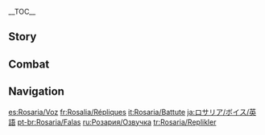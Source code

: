 {{CharacterTabs}}
{{LanguageTabs}}
__TOC__
==Story==
{{VO/Story
|character           = Rosaria

|vo_01_01_title      = Hello
|vo_01_01_file       = VO_{language}{character} Hello.ogg
|vo_01_01_tx         = Listen disciple, if you've got a problem you can't handle, then I'm the one for the job. But if you're looking for prayer, you'd better find some other Sister {{sic}}<br>...Huh? You're not a disciple?

|vo_02_01_title      = Chat: Boredom
|vo_02_01_file       = VO_{language}{character} Chat - Boredom.ogg
|vo_02_01_tx         = Don't we have a job to do?
|vo_02_02_title      = Chat: Overtime
|vo_02_02_file       = VO_{language}{character} Chat - Overtime.ogg
|vo_02_02_tx         = Everything is negotiable, except overtime.
|vo_02_03_title      = Chat: Life in Mondstadt
|vo_02_03_file       = VO_{language}{character} Chat - Life in Mondstadt.ogg
|vo_02_03_tx         = Work hard and live each day to the fullest. That is what life in [[Mondstadt]] is all about, isn't it?

<!-- Weather -->
|vo_03_01_title      = When It Rains
|vo_03_01_file       = VO_{language}{character} When It Rains.ogg
|vo_03_01_tx         = This will slow things down.
|vo_03_02_title      = When Thunder Strikes
|vo_03_02_file       = VO_{language}{character} When Thunder Strikes.ogg
|vo_03_02_tx         = ...What a nuisance.
|vo_03_03_title      = When It Snows
|vo_03_03_file       = VO_{language}{character} When It Snows.ogg
|vo_03_03_tx         = We should keep moving, but watch your step in the snow.
|vo_03_04_title      = When the Wind Is Blowing
|vo_03_04_file       = VO_{language}{character} When the Wind Is Blowing.ogg
|vo_03_04_tx         = Blessings from the [[Anemo Archon]] Barsibato? Wait... no, it's Bartobas...?
|vo_03_04_mention    = Barbatos

|vo_04_01_title      = Good Morning
|vo_04_01_file       = VO_{language}{character} Good Morning.ogg
|vo_04_01_tx         = *yawn* Good morning... I've missed morning mass, haven't I? Ugh, it starts too early anyway.
|vo_04_02_title      = Good Afternoon
|vo_04_02_file       = VO_{language}{character} Good Afternoon.ogg
|vo_04_02_tx         = I'd say I sleep even better in the afternoon sun. You should try it sometime.
|vo_04_03_title      = Good Evening
|vo_04_03_file       = VO_{language}{character} Good Evening.ogg
|vo_04_03_tx         = Good evening. Don't expect to see me at prayer tonight... And don't ask why.
|vo_04_04_title      = Good Night
|vo_04_04_file       = VO_{language}{character} Good Night.ogg
|vo_04_04_tx         = Go ahead, take a break. I'll handle things here.

|vo_05_01_title      = About {name}: Sister
|vo_05_01_file       = VO_{language}{character} About {character} - Sister.ogg
|vo_05_01_tx         = Me? I'm just another ordinary person. Church, work... I just do what I have to do.
|vo_05_02_title      = About {name}: Troubles
|vo_05_02_file       = VO_{language}{character} About {character} - Troubles.ogg
|vo_05_02_tx         = Each of the Sisters is worse than the next. If it's not about prayer, then it's about choir or some other thing I'm supposed to participate in... I'm trying to stay out of sight, so don't you dare tell them you saw me here.

|vo_06_01_title      = About Us: Beliefs
|vo_06_01_file       = VO_{language}{character} About Us - Beliefs.ogg
|vo_06_01_tx         = Perhaps a god has the power to protect everyone if they would choose to do so, but that would never happen. Otherwise, people's suffering couldn't ever be taken seriously.
|vo_06_02_title      = About Us: Prayer
|vo_06_02_friendship = 6
|vo_06_02_file       = VO_{language}{character} About Us - Prayer.ogg
|vo_06_02_tx         = Pray. Not for the gods, nor the betterment of others... but for yourself.
|vo_06_03_title      = About Us: Battle
|vo_06_03_friendship = 6
|vo_06_03_file       = VO_{language}{character} About Us - Battle.ogg
|vo_06_03_tx         = Don't overdo it. Let me take care of the dirty work.

|vo_07_01_title      = About the [[Vision]]
|vo_07_01_friendship = 4
|vo_07_01_file       = VO_{language}{character} About the Vision.ogg
|vo_07_01_tx         = A Vision... Could be proof of strength, or a medal for having survived... who knows? There're two sides to every coin. I won't limit my Vision with ceremonies and definitions. It witnesses me, and I witness it, that's all.
|vo_07_02_title      = Something to Share
|vo_07_02_friendship = 4
|vo_07_02_file       = VO_{language}{character} Something to Share.ogg
|vo_07_02_tx         = You don't always know why good things happen, or why we should be happy about them. Heh... But if you ever face a problem too big to handle, don't give up hope. You never know, someone may be there to help, even if you can't see them.
|vo_07_03_title      = Interesting Things
|vo_07_03_file       = VO_{language}{character} Interesting Things.ogg
|vo_07_03_tx         = I take no interest in plant life and the sort, but the dandelion is an exception. How such a simple flower could turn into such a delectable wine is beyond me. A glass of [[Dandelion Wine|dandelion wine]] after work is even better than sleeping in on Sunday.

|vo_08_01_title      = About [[Diluc]]
|vo_08_01_friendship = 4
|vo_08_01_file       = VO_{language}{character} About Diluc.ogg
|vo_08_01_tx         = Isn't it obvious? There's more than meets the eye to that rich tycoon. He's confident, yet discreet... and even a little bit dangerous.
|vo_08_01_mention    = Diluc
|vo_08_02_title      = About [[Kaeya]]
|vo_08_02_friendship = 4
|vo_08_02_file       = VO_{language}{character} About Kaeya.ogg
|vo_08_02_tx         = Wine has its uses... like revealing someone's true colors, for example. Smooth talk is Kaeya's veil, but being me, I can see right through it. Hah, you should see him when he's drunk.
|vo_08_02_mention    = Kaeya
|vo_08_03_title      = About [[Venti]]
|vo_08_03_friendship = 4
|vo_08_03_file       = VO_{language}{character} About Venti.ogg
|vo_08_03_tx         = There's something extremely interesting about this bard... I can't quite put my finger on it. There's something that makes him different from the others in Mondstadt.
|vo_08_03_mention    = Venti
|vo_08_04_title      = About [[Barbara]]
|vo_08_04_friendship = 4
|vo_08_04_file       = VO_{language}{character} About Barbara.ogg
|vo_08_04_tx         = Barbara is like a thorn in my side, always nagging me about mass and choir practice. I wouldn't be surprised if Sister Victoria specifically asked her to keep an eye on me.
|vo_08_04_mention    = Barbara,Victoria
|vo_08_05_title      = About [[Jean]]
|vo_08_05_friendship = 4
|vo_08_05_file       = VO_{language}{character} About Jean.ogg
|vo_08_05_tx         = She's not only competent in her own work but also somehow manages to clear up various matters for others... Huh. Now that's a woman who deserves admiration.
|vo_08_05_mention    = Jean
|vo_08_06_title      = About [[Albedo]]
|vo_08_06_friendship = 4
|vo_08_06_file       = VO_{language}{character} About Albedo.ogg
|vo_08_06_tx         = He's like an oil painting you find hanging on the wall in some ancient hall, profound and mysterious... hard to see through. But what can I say, I find people with stories... interesting.
|vo_08_06_mention    = Albedo
|vo_08_07_title      = About [[Lisa]]
|vo_08_07_friendship = 4
|vo_08_07_file       = VO_{language}{character} About Lisa.ogg
|vo_08_07_tx         = Although I deplore those who play truant on a job, I respect her punctuality when it comes to closing up for the day.
|vo_08_07_mention    = Lisa
|vo_08_08_title      = About [[Klee]]
|vo_08_08_friendship = 4
|vo_08_08_file       = VO_{language}{character} About Klee.ogg
|vo_08_08_tx         = Trouble, and lots of it. Although, it is sort of a cute kind of trouble...
|vo_08_08_mention    = Klee
|vo_08_09_title      = About [[Varka]]
|vo_08_09_friendship = 4
|vo_08_09_file       = VO_{language}{character} About Varka.ogg
|vo_08_09_tx         = I'm sure Varka means well, but his long-winded conversations get real old real quick. Although, he does really care for those around him, doesn't he?
|vo_08_09_mention    = Varka
|vo_08_10_title      = About Her Father
|vo_08_10_friendship = 4
|vo_08_10_file       = VO_{language}{character} About Father.ogg
|vo_08_10_tx         = Father? I'm not familiar with the word. You could say that I don't have one &mdash; could also say I have many, too. What's it to you?

|vo_09_01_title      = More About {name}: I
|vo_09_01_file       = VO_{language}{character} More About {character} - 01.ogg
|vo_09_01_tx         = Let's forgo the formalities. I'm here to finish a job. Just leave the dirty work to me.
|vo_09_02_title      = More About {name}: II
|vo_09_02_friendship = 3
|vo_09_02_file       = VO_{language}{character} More About {character} - 02.ogg
|vo_09_02_tx         = What's weird about a Sister without reverence for the gods? There are hunters who don't eat pork, and fisherman who don't eat fish, aren't there? Just because you do something doesn't mean you love to do it. That's how every job goes.
|vo_09_03_title      = More About {name}: III
|vo_09_03_friendship = 4
|vo_09_03_file       = VO_{language}{character} More About {character} - 03.ogg
|vo_09_03_tx         = This year's Dandelion Wine is sinfully good. Care for a glass?
|vo_09_04_title      = More About {name}: IV
|vo_09_04_friendship = 5
|vo_09_04_file       = VO_{language}{character} More About {character} - 04.ogg
|vo_09_04_tx         = Mondstadt is a beast of light, both old and young. Old in the sense that it constantly requires someone's protection, yet too young to ever survive on its own. That's why there's people like me. I care for Mondstadt just as the other Sisters care for the believers, we are all guiding that which we love onward on the path towards freedom. Huh? Why do I call it a beast of light? Because people like myself can only be found in the dark...
|vo_09_05_title      = More About {name}: V
|vo_09_05_friendship = 6
|vo_09_05_file       = VO_{language}{character} More About {character} - 05.ogg
|vo_09_05_tx         = I sometimes feel that my former selves from years past still exist alongside me, urging me on. I'm sure you know the feeling, too. Even if you decide to venture down a new path, don't just abandon the former you. For that is the foundation upon which you now take footing. Do not fear your past, and do not be scared to come to grips with it.

|vo_10_01_title      = {name}'s Hobbies
|vo_10_01_file       = VO_{language}{character} Hobbies.ogg
|vo_10_01_tx         = There are some troubles that only a stiff drink can take away. That being said, I never get drunk.
|vo_10_02_title      = {name}'s Troubles
|vo_10_02_file       = VO_{language}{character} Troubles.ogg
|vo_10_02_tx         = Ugh, definitely skipping next month's choir concert, but I bet [[Victoria|Sister Victoria]] will be personally taking roll... What a nuisance.
|vo_10_02_mention    = Victoria
|vo_10_03_title      = Favorite Food
|vo_10_03_file       = VO_{language}{character} Favorite Food.ogg
|vo_10_03_tx         = Have you ever tried Beef Bourguignon? Big chunks of meat with the smooth taste of alcohol... Mmm, it's delectable.
|vo_10_04_title      = Least Favorite Food
|vo_10_04_file       = VO_{language}{character} Least Favorite Food.ogg
|vo_10_04_tx         = You mean I'm supposed to dip this [[Mondstadt Hash Brown|hash brown]] in jam? Ugh, this is sacrilege!

<!-- Receiving a Gift -->
|vo_11_01_title      = Receiving a Gift: I
|vo_11_01_file       = VO Rosaria Receiving a Gift - 01.ogg
|vo_11_01_tx         = It seems that our tastes are aligned when it comes to food.

|vo_11_02_title      = Receiving a Gift: II
|vo_11_02_file       = VO Rosaria Receiving a Gift - 02.ogg
|vo_11_02_tx         = At least I'll be able to eat my fill with this.

|vo_11_03_title      = Receiving a Gift: III
|vo_11_03_file       = VO Rosaria Receiving a Gift - 03.ogg
|vo_11_03_tx         = Do you really like this food?

|vo_12_01_title      = Birthday
|vo_12_01_file       = VO_{language}{character} Birthday.ogg
|vo_12_01_tx         = Today's your birthday, so if you have any dirty work that needs taking care of, I can give you a hand... Just don't tell anybody, got it?

|vo_13_01_title      = Feelings About Ascension: Intro
|vo_13_01_ascension  = 1
|vo_13_01_file       = VO_{language}{character} Feelings About Ascension - 01.ogg
|vo_13_01_tx         = Hmm, just what I needed.
|vo_13_02_title      = Feelings About Ascension: Building Up
|vo_13_02_ascension  = 2
|vo_13_02_file       = VO_{language}{character} Feelings About Ascension - 02.ogg
|vo_13_02_tx         = You have a job for me? I've got time.
|vo_13_03_title      = Feelings About Ascension: Climax
|vo_13_03_ascension  = 4
|vo_13_03_file       = VO_{language}{character} Feelings About Ascension - 03.ogg
|vo_13_03_tx         = Good. Getting stronger means finishing jobs quicker.
|vo_13_04_title      = Feelings About Ascension: Conclusion
|vo_13_04_ascension  = 6
|vo_13_04_file       = VO_{language}{character} Feelings About Ascension - 04.ogg
|vo_13_04_tx         = I'm no stranger to spilling blood, but never have I possessed such power before. For such blessings, I give you thanks.
}}

==Combat==
{{Combat VO
|character           = Rosaria

|skill_1_tx          = Hyah!
|skill_2_tx          = Judgment!
|skill_3_tx          = You can't run!

|burst_1_tx          = Punishment!
|burst_2_tx          = Shiver!
|burst_3_tx          = Lights out...

|sprint-s_1_file     = Sprint Start 01,Sprint Start 02,Sprint Start 03

|glider_1_file       = Deploying Wind Glider 01,Deploying Wind Glider 02,Deploying Wind Glider 03

|chest_1_tx          = ...Hm, there are a few interesting trinkets here.
|chest_2_tx          = I suppose it wasn't too much trouble.
|chest_3_tx          = That felt... pretty good.

|low-hp_1_tx         = Hmph. Things are getting interesting...
|low-hp_2_tx         = Looks like overtime today.
|low-hp_3_tx         = So you know your stuff, huh?

|ally-low-hp_1_tx    = Let me handle this!
|ally-low-hp_2_tx    = Don't try to be a hero!

|fallen_1_tx         = At least... no more... work.
|fallen_2_tx         = Maybe this is just... fate's dark design.
|fallen_3_tx         = Is this... my final job?

|hit-l_1_file        = Light Hit Taken 02
|hit-l_1_tx          = I see how it is.
|hit-l_2_file        = Light Hit Taken 01,Light Hit Taken 03,Light Hit Taken 04,Light Hit Taken 05,Light Hit Taken 06

|hit-h_1_file        = Heavy Hit Taken 02
|hit-h_1_tx          = Ugh, what a nuisance!
|hit-h_2_file        = Heavy Hit Taken 01,Heavy Hit Taken 03,Heavy Hit Taken 04,Heavy Hit Taken 05,Heavy Hit Taken 06

|join_1_tx           = I hear you've got a job for me.
|join_2_tx           = Make sure to keep up.
|join_3_tx           = Sooner we're done the better.

|atk-l_1_file        = Light Attack 01,Light Attack 02,Light Attack 03,Light Attack 04,Light Attack 05,Light Attack 06,Light Attack 07

|atk-m_1_file        = Mid Attack 01,Mid Attack 02,Mid Attack 03

|atk-h_1_file        = Heavy Attack 01,Heavy Attack 02,Heavy Attack 03

|climb_1_file        = Climbing 01,Climbing 02,Climbing 03,Climbing 04,Climbing 05

|climb-b_1_file      = Climbing Breath 01,Climbing Breath 02,Climbing Breath 03

|jump_1_file         = Jumping 01,Jumping 02,Jumping 03,Jumping 04,Jumping 05
}}
<!--
==Trivia==
 Notes about voice line and official transcription differences, differences between language versions, or translations of non-English phrases (see: Fischl's lines) go here.
-->
<!--
==References==
{{Reflist}}-->

==Navigation==
{{Character Navbox|VO}}

[[es:Rosaria/Voz]]
[[fr:Rosalia/Répliques]]
[[it:Rosaria/Battute]]
[[ja:ロサリア/ボイス/英語]]
[[pt-br:Rosaria/Falas]]
[[ru:Розария/Озвучка]]
[[tr:Rosaria/Replikler]]